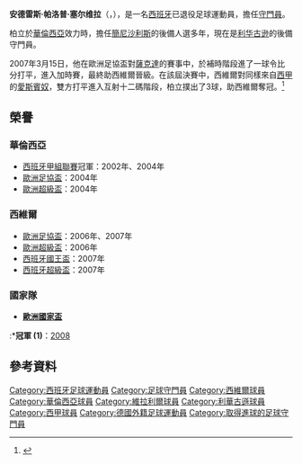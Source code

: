 {{noteTA
|G1=laliga
|G2=足球
|G3=德甲
|T=zh-hans:安德雷斯·帕洛普;zh-hk:安德列斯·柏立;zh-tw:安德雷斯·帕洛普;
|1=zh-hans:帕洛普;zh-hk:柏立;zh-tw:帕洛普;
}}
{{Infobox football biography
| name = 安德雷斯·帕洛普<br />''Andrés Palop''
| image = AndresPalop.jpg
| fullname = Andrés Palop Cervera
| birth_date = {{Birth date and age|1973|10|22|df=y}}
| birth_place = 西班牙[[拉尔库迪亚|拉尔库迪亚]]
| height = {{convert|1.84|m|abbr=on}}
|            position = [[守門員|守門員]]
| currentclub = 
| clubnumber = 
| youthyears1 = | youthclubs1 = [[巴伦西亚足球俱乐部|巴伦西亚]]
| years1 = 1993–1997 | clubs1 = [[巴伦西亚足球俱乐部|巴伦西亚B隊]] | caps1 = 68 | goals1 = 0
| years2 = 1997–2005 | clubs2 = [[巴伦西亚足球俱乐部|巴伦西亚]] | caps2 = 43 | goals2 = 0
| years3 = 1997–1999 | clubs3 = → [[比利亞雷阿爾足球俱樂部|比利亞雷阿爾]] | caps3 = 74 | goals3 = 0
| years4 = 2005–2013 | clubs4 = [[塞維利亞足球俱樂部|塞維利亞]] | caps4 = 217 | goals4 = 1
| years5 = 2013–2014 | clubs5 = [[勒沃库森足球俱乐部|勒沃库森]] | caps5 = 0 | goals5 = 0
| totalcaps = 402 | totalgoals = 0
| manageryears1 = 2015– | managerclubs1 = [[阿尔科亚诺体育俱乐部|阿尔科亚诺]]
|            pcupdate = 2011年11月24日
|            ntupdate = 2011年11月24日
}}
{{spanish name|Palop|Cervera}}
{{中文譯名
| english    = Andrés '''Palop'''
| putonghua  = 帕洛普
| taiwan     = 帕洛普
| cantonese  = 柏立
|}}
'''安德雷斯·帕洛普·塞尔维拉'''（{{lang-es|'''Andrés Palop Cervera'''}}，{{bd|1973年|10月22日|catidx=Palop, Andres}}），是一名[[西班牙|西班牙]]已退役足球運動員，擔任[[守門員|守門員]]。

柏立於[[華倫西亞足球會|華倫西亞]]效力時，擔任[[簡尼沙利斯|簡尼沙利斯]]的後備人選多年，現在是[[勒沃库森足球俱乐部|利华古逊]]的後備守門員。

2007年3月15日，他在歐洲足協盃對[[薩克達|薩克達]]的賽事中，於補時階段進了一球令比分打平，進入加時賽，最終助西維爾晉級。在該屆決賽中，西維爾對同樣來自[[西甲|西甲]]的[[愛斯賓奴|愛斯賓奴]]，雙方打平進入互射十二碼階段，柏立撲出了3球，助西維爾奪冠。<ref name="Sevilla saved by last gasp Palop">{{cite news
| title = Sevilla saved by last gasp Palop
| url = http://www.uefa.com/competitions/uefacup/fixturesresults/round=2367/match=300520/report=rp.html
| publisher = uefa.com
| date = 2007年3月15日
| accessdate = 2007-04-05
| archive-date = 2009-06-18
| archive-url = https://web.archive.org/web/20090618000824/http://www.uefa.com/competitions/uefacup/fixturesresults/round=2367/match=300520/report=rp.html
| dead-url = no
}}</ref>

== 榮譽 ==
=== 華倫西亞 ===
* [[西班牙甲組聯賽|西班牙甲組聯賽]]冠軍：2002年、2004年
* [[歐洲足協盃|歐洲足協盃]]：2004年
* [[歐洲超級盃|歐洲超級盃]]：2004年

=== 西維爾 ===
* [[歐洲足協盃|歐洲足協盃]]：2006年、2007年
* [[歐洲超級盃|歐洲超級盃]]：2006年
* [[西班牙國王盃|西班牙國王盃]]：2007年
* [[西班牙超級盃|西班牙超級盃]]：2007年

=== 國家隊 ===
* '''[[歐洲國家盃|歐洲國家盃]]'''
:*'''冠軍 (1)'''：[[2008年歐洲國家盃|2008]]

== 參考資料 ==
{{reflist}}

{{2008年歐洲足球錦標賽西班牙參賽名單}}

{{DEFAULTSORT:Palop, Andres}}
[[Category:西班牙足球運動員|Category:西班牙足球運動員]]
[[Category:足球守門員|Category:足球守門員]]
[[Category:西維爾球員|Category:西維爾球員]]
[[Category:華倫西亞球員|Category:華倫西亞球員]]
[[Category:維拉利爾球員|Category:維拉利爾球員]]
[[Category:利華古遜球員|Category:利華古遜球員]]
[[Category:西甲球員|Category:西甲球員]]
[[Category:德國外籍足球運動員|Category:德國外籍足球運動員]]
[[Category:取得進球的足球守門員|Category:取得進球的足球守門員]]